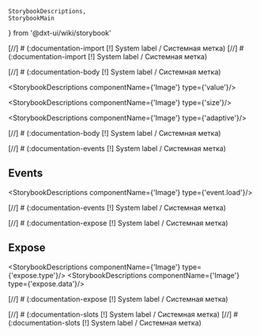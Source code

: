     StorybookDescriptions,
    StorybookMain
} from '@dxt-ui/wiki/storybook'


[//]  # (:documentation-import [!] System label / Системная метка)
[//]  # (:documentation-import [!] System label / Системная метка)

<Meta of={Image}/>
<StorybookMain
    name={ImageWikiStorybook.getName()}
    description={ImageWikiStorybook.getDescription()}
    story={Image.Image}
/>

[//]  # (:documentation-body [!] System label / Системная метка)

<StorybookDescriptions componentName={'Image'} type={'value'}/>
<Canvas of={Image.ImageType}/>

<StorybookDescriptions componentName={'Image'} type={'size'}/>
<Canvas of={Image.ImageSize}/>

<StorybookDescriptions componentName={'Image'} type={'adaptive'}/>
<Canvas of={Image.ImageAdaptive}/>

[//]  # (:documentation-body [!] System label / Системная метка)

[//]  # (:documentation-events [!] System label / Системная метка)
## Events

<StorybookDescriptions componentName={'Image'} type={'event.load'}/>

[//]  # (:documentation-events [!] System label / Системная метка)

[//]  # (:documentation-expose [!] System label / Системная метка)
## Expose

<StorybookDescriptions componentName={'Image'} type={'expose.type'}/>
<StorybookDescriptions componentName={'Image'} type={'expose.data'}/>

[//]  # (:documentation-expose [!] System label / Системная метка)

[//]  # (:documentation-slots [!] System label / Системная метка)
[//]  # (:documentation-slots [!] System label / Системная метка)
